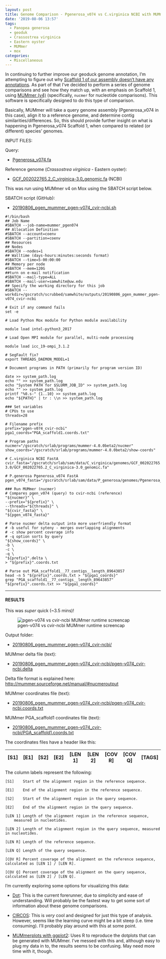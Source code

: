 ```yaml
---
layout: post
title: Genome Comparison - Pgenerosa_v074 vs C.virginica NCBI with MUMmer on Mox
date: '2019-08-06 13:57'
tags:
  - Panopea generosa
  - geoduk
  - Crassostrea virginica
  - Eastern oyster
  - MUMmer
  - mox
categories:
  - Miscellaneous
---
```

In continuing to further improve our geoduck genome annotation, I'm attempting to figure out why [Scaffold 1 of our assembly doesn't have any annotations](https://github.com/RobertsLab/resources/issues/721). As part of that I've decided to perform a series of genome comparisons and see how they match up, with an emphasis on Scaffold 1, using [MUMmer (v4)](https://github.com/mummer4/mummer) (specifically, `nucmer` for nucleotide comparisons). This software is specifically designed to do this type of comparison.

Basically, MUMmer will take a query genome assembly (Pgenerosa_v074 in this case), align it to a reference genome, and determine contig similarities/differences. So, this should provide further insight on what is happening in Pgenerosa_v074 Scaffold 1, when compared to related (or different) species' genomes.

INPUT FILES:

Query:

- [Pgenerosa_v074.fa](http://owl.fish.washington.edu/halfshell/genomic-databank/Pgenerosa_v074.fa)

Reference genome (_Crassostrea virginica_ - Eastern oyster):

- [GCF_002022765.2_C_virginica-3.0_genomic.fa](ftp://ftp.ncbi.nlm.nih.gov/genomes/all/GCF/002/022/765/GCF_002022765.2_C_virginica-3.0/GCF_002022765.2_C_virginica-3.0_genomic.fna.gz) (NCBI)


This was run using MUMmer v4 on Mox using the SBATCH script below.

SBATCH script (GitHub):

- [20190806_pgen_mummer_pgen-v074_cvir-ncbi.sh](https://github.com/RobertsLab/sams-notebook/blob/master/sbatch_scripts/20190806_pgen_mummer_pgen-v074_cvir-ncbi.sh)

```shell
#!/bin/bash
## Job Name
#SBATCH --job-name=mummer_pgen074
## Allocation Definition
#SBATCH --account=coenv
#SBATCH --partition=coenv
## Resources
## Nodes
#SBATCH --nodes=1
## Walltime (days-hours:minutes:seconds format)
#SBATCH --time=5-00:00:00
## Memory per node
#SBATCH --mem=120G
##turn on e-mail notification
#SBATCH --mail-type=ALL
#SBATCH --mail-user=samwhite@uw.edu
## Specify the working directory for this job
#SBATCH --workdir=/gscratch/scrubbed/samwhite/outputs/20190806_pgen_mummer_pgen-v074_cvir-ncbi

# Exit if any command fails
set -e

# Load Python Mox module for Python module availability

module load intel-python3_2017

# Load Open MPI module for parallel, multi-node processing

module load icc_19-ompi_3.1.2

# SegFault fix?
export THREADS_DAEMON_MODEL=1

# Document programs in PATH (primarily for program version ID)

date >> system_path.log
echo "" >> system_path.log
echo "System PATH for $SLURM_JOB_ID" >> system_path.log
echo "" >> system_path.log
printf "%0.s-" {1..10} >> system_path.log
echo "${PATH}" | tr : \\n >> system_path.log

### Set variables
# CPUs to use
threads=28

# Filename prefix
prefix="pgen-v074_cvir-ncbi"
pga1_coords="PGA_scaffold1.coords.txt"

# Program paths
nucmer="/gscratch/srlab/programs/mummer-4.0.0beta2/nucmer"
show_coords="/gscratch/srlab/programs/mummer-4.0.0beta2/show-coords"

# C.virginica NCBI FastA
cvir_fasta="/gscratch/srlab/sam/data/C_virginica/genomes/GCF_002022765.2_C_virginica-3.0/GCF_002022765.2_C_virginica-3.0_genomic.fa"

# P.generosa Pgenerosa_v074 FastA
pgen_v074_fasta="/gscratch/srlab/sam/data/P_generosa/genomes/Pgenerosa_v074.fa"

### Run MUMmer (nucmer)
# Compares pgen_v074 (query) to cvir-ncbi (reference)
"${nucmer}" \
--prefix="${prefix}" \
--threads="${threads}" \
"${cvir_fasta}" \
"${pgen_v074_fasta}"

# Parse nucmer delta output into more userfriendly format
# -b useful for syteny - merges overlapping alignments
# -c show percent coverage info
# -q option sorts by query
"${show_coords}" \
-b \
-c \
-q \
"${prefix}".delta \
> "${prefix}".coords.txt

# Parse out PGA_scaffold1__77_contigs__length_89643857
head -n 5 "${prefix}".coords.txt > "${pga1_coords}"
grep "PGA_scaffold1__77_contigs__length_89643857" "${prefix}".coords.txt >> "${pga1_coords}"
```

---

#### RESULTS

This was _super_ quick (~3.5 mins)!

![pgen-v074 vs cvir-ncbi MUMmer runtime screencap](https://github.com/RobertsLab/sams-notebook/blob/master/images/screencaps/20190806_mummer_pgen-074_cvir-ncbi_runtime.png?raw=true)

Output folder:

- [20190806_pgen_mummer_pgen-v074_cvir-ncbi/](https://gannet.fish.washington.edu/Atumefaciens/20190806_pgen_mummer_pgen-v074_cvir-ncbi)

MUMmer delta file (text):

- [20190806_pgen_mummer_pgen-v074_cvir-ncbi/pgen-v074_cvir-ncbi.delta](https://gannet.fish.washington.edu/Atumefaciens/20190806_pgen_mummer_pgen-v074_cvir-ncbi/pgen-v074_cvir-ncbi.delta)

Delta file format is explained here: [http://mummer.sourceforge.net/manual/#nucmeroutput](http://mummer.sourceforge.net/manual/#nucmeroutput)

MUMmer coordinates file (text):

- [20190806_pgen_mummer_pgen-v074_cvir-ncbi/pgen-v074_cvir-ncbi.coords.txt](https://gannet.fish.washington.edu/Atumefaciens/20190806_pgen_mummer_pgen-v074_cvir-ncbi/pgen-v074_cvir-ncbi.coords.txt)

MUMmer PGA_scaffold1 coordinates file (text):

- [20190806_pgen_mummer_pgen-v074_cvir-ncbi/PGA_scaffold1.coords.txt](https://gannet.fish.washington.edu/Atumefaciens/20190806_pgen_mummer_pgen-v074_cvir-ncbi/PGA_scaffold1.coords.txt)


The coordinates files have a header like this:

| [S1]  |   [E1] | [S2]  |   [E2] | [LEN 1] | [LEN 2] | [COV R] | [COV Q] | [TAGS] |
|-------|--------|-------|--------|---------|---------|---------|---------|--------|

The column labels represent the following:

```
[S1]    Start of the alignment region in the reference sequence.

[E1]    End of the alignment region in the reference sequence.

[S2]    Start of the alignment region in the query sequence.

[E2]    End of the alignment region in the query sequence.

[LEN 1] Length of the alignment region in the reference sequence,
    measured in nucleotides.

[LEN 2] Length of the alignment region in the query sequence, measured in nucleotides.

[LEN R] Length of the reference sequence.

[LEN Q] Length of the query sequence.

[COV R] Percent coverage of the alignment on the reference sequence, calculated as [LEN 1] / [LEN R].

[COV Q] Percent coverage of the alignment on the query sequence, calculated as [LEN 2] / [LEN Q].
```

I'm currently exploring some options for visualizing this data:

- [Dot](https://github.com/dnanexus/dot): This is the current forerunner, due to simplicity and ease of understanding. Will probably be the fastest way to get some sort of information about these genome comparisons.

- [CIRCOS](http://circos.ca/): This is _very_ cool and designed for just this type of analysis. However, seems like the learning curve might be a bit steep (i.e. time consuming). I'll probably play around with this at some point.

- [MUMmerplots with ggplot2](https://jmonlong.github.io/Hippocamplus/2017/09/19/mummerplots-with-ggplot2/): Uses R to reproduce the dotplots that can be generated with MUMmer. I've messed with this and, although easy to plug my data in to, the results seems to be confusing. May need more time with it, though.
